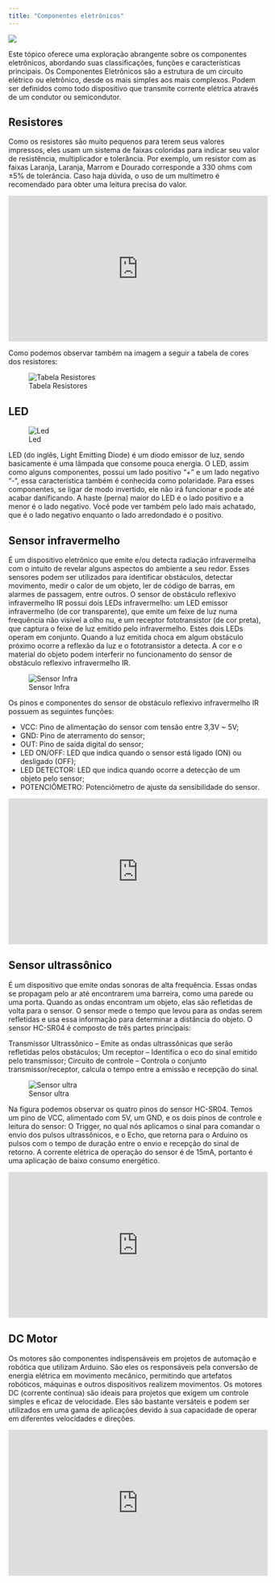 ```yaml
---
title: "Componentes eletrônicos"
---
```


::: {layout="[30,70]"}

![](../images/eletric.png)

Este tópico oferece uma exploração abrangente sobre os componentes eletrônicos, abordando suas classificações, funções e características principais. Os Componentes Eletrônicos são a estrutura de um circuito elétrico ou eletrônico, desde os mais simples aos mais complexos. Podem ser definidos como todo dispositivo que transmite corrente elétrica através de um condutor ou semicondutor.

:::

## Resistores

Como os resistores são muito pequenos para terem seus valores impressos, eles usam um sistema de faixas coloridas para indicar seu valor de resistência, multiplicador e tolerância. Por exemplo, um resistor com as faixas Laranja, Laranja, Marrom e Dourado corresponde a 330 ohms com ±5% de tolerância. Caso haja dúvida, o uso de um multímetro é recomendado para obter uma leitura precisa do valor.

<iframe width="514" height="289" src="https://www.youtube-nocookie.com/embed/IWkPwoeCDy0" title="Resistores" frameborder="0" allow="accelerometer; clipboard-write; encrypted-media; gyroscope; picture-in-picture" allowfullscreen></iframe>

Como podemos observar também na imagem a seguir a tabela de cores dos resistores:

::: {layout="[70,0]"}
![Tabela Resistores](../images/resistor.png)
:::

## LED
::: {layout="[70,0]"}
![Led](../images/led.jpg)
:::

LED (do inglês, Light Emitting Diode) é um diodo emissor de luz, sendo basicamente é uma lâmpada que consome pouca energia. O LED, assim como alguns componentes, possui um lado positivo “+” e um lado negativo “-“, essa característica também é conhecida como polaridade. Para esses componentes, se ligar de modo invertido, ele não irá funcionar e pode até acabar danificando. A haste (perna) maior do LED é o lado positivo e a menor é o lado negativo. Você pode ver também pelo lado mais achatado, que é o lado negativo enquanto o lado arredondado é o positivo.

## Sensor infravermelho

É um dispositivo eletrônico que emite e/ou detecta radiação infravermelha com o intuito de revelar alguns aspectos do ambiente a seu redor. Esses sensores podem ser utilizados para identificar obstáculos, detectar movimento, medir o calor de um objeto, ler de código de barras, em alarmes de passagem, entre outros. O sensor de obstáculo reflexivo infravermelho IR possui dois LEDs infravermelho: um LED emissor infravermelho (de cor transparente), que emite um feixe de luz numa frequência não visível a olho nu, e um receptor fototransistor (de cor preta), que captura o feixe de luz emitido pelo infravermelho. Estes dois LEDs operam em conjunto. Quando a luz emitida choca em algum obstáculo próximo ocorre a reflexão da luz e o fototransistor a detecta. A cor e o material do objeto podem interferir no funcionamento do sensor de obstáculo reflexivo infravermelho IR.

::: {layout="[70,0]"}
![Sensor Infra](../images/infraverm.png)
:::

Os pinos e componentes do sensor de obstáculo reflexivo infravermelho IR possuem as seguintes funções:

- VCC: Pino de alimentação do sensor com tensão entre 3,3V ~ 5V;
- GND: Pino de aterramento do sensor;
- OUT: Pino de saída digital do sensor;
- LED ON/OFF: LED que indica quando o sensor está ligado (ON) ou desligado (OFF);
- LED DETECTOR: LED que indica quando ocorre a detecção de um objeto pelo sensor;
- POTENCIÔMETRO: Potenciômetro de ajuste da sensibilidade do sensor.

<iframe width="514" height="289" src="https://www.youtube-nocookie.com/embed/ZlifLRBmaZg" title="Sensor Infravermelho IR" frameborder="0" allow="accelerometer; clipboard-write; encrypted-media; gyroscope; picture-in-picture" allowfullscreen></iframe>

## Sensor ultrassônico

É um dispositivo que emite ondas sonoras de alta frequência. Essas ondas se propagam pelo ar até encontrarem uma barreira, como uma parede ou uma porta. Quando as ondas encontram um objeto, elas são refletidas de volta para o sensor. O sensor mede o tempo que levou para as ondas serem refletidas e usa essa informação para determinar a distância do objeto. O sensor HC-SR04 é composto de três partes principais:

Transmissor Ultrassônico – Emite as ondas ultrassônicas que serão refletidas pelos obstáculos;
Um receptor – Identifica o eco do sinal emitido pelo transmissor;
Circuito de controle – Controla o conjunto transmissor/receptor, calcula o tempo entre a emissão e recepção do sinal.

::: {layout="[70,0]"}
![Sensor ultra](../images/sensor-ultra.jpg)
:::

Na figura podemos observar os quatro pinos do sensor HC-SR04. Temos um pino de VCC, alimentado com 5V, um GND, e os dois pinos de controle e leitura do sensor: O Trigger, no qual nós aplicamos o sinal para comandar o envio dos pulsos ultrassônicos, e o Echo, que retorna para o Arduino os pulsos com o tempo de duração entre o envio e recepção do sinal de retorno. A corrente elétrica de operação do sensor é de 15mA, portanto é uma aplicação de baixo consumo energético.

<iframe width="514" height="289" src="https://www.youtube-nocookie.com/embed/J_bUAs-VXA8" title="Sensor Ultrassônico" frameborder="0" allow="accelerometer; clipboard-write; encrypted-media; gyroscope; picture-in-picture" allowfullscreen></iframe>

## DC Motor

Os motores são componentes indispensáveis em projetos de automação e robótica que utilizam Arduino. São eles os responsáveis pela conversão de energia elétrica em movimento mecânico, permitindo que artefatos robóticos, máquinas e outros dispositivos realizem movimentos. Os motores DC (corrente contínua) são ideais para projetos que exigem um controle simples e eficaz de velocidade. Eles são bastante versáteis e podem ser utilizados em uma gama de aplicações devido à sua capacidade de operar em diferentes velocidades e direções.

<iframe width="514" height="289" src="https://www.youtube-nocookie.com/embed/ApuPtPZeUf0" title="DC Motor" frameborder="0" allow="accelerometer; clipboard-write; encrypted-media; gyroscope; picture-in-picture" allowfullscreen></iframe>

